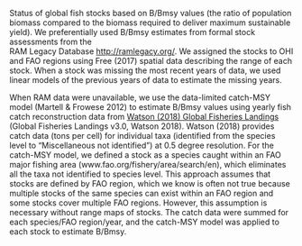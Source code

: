 Status of global fish stocks based on B/Bmsy values (the ratio of population biomass compared to the biomass required to deliver maximum sustainable yield).  We preferentially used B/Bmsy estimates from formal stock assessments from the  
RAM Legacy Database [http://ramlegacy.org/](http://ramlegacy.org/). We assigned the stocks to OHI and FAO regions using Free (2017) spatial data describing the range of each stock. When a stock was missing the most recent years of data, we used linear models of the previous years of data to estimate the missing years.   

When RAM data were unavailable, we use the data-limited catch-MSY model (Martell & Frowese 2012) to estimate B/Bmsy values using yearly fish catch reconstruction data from [Watson (2018) Global Fisheries Landings](http://metadata.imas.utas.edu.au/geonetwork/srv/eng/metadata.show?uuid=ff1274e1-c0ab-411b-a8a2-5a12eb27f2c0) (Global Fisheries Landings v3.0, Watson 2018). Watson (2018) provides catch data (tons per cell) for individual taxa (identified from the species level to "Miscellaneous not identified") at 0.5 degree resolution. For the catch-MSY model, we defined a stock as a species caught within an FAO major fishing area (www.fao.org/fishery/area/search/en), which eliminates all the taxa not identified to species level. This approach assumes that stocks are defined by FAO region, which we know is often not true because multiple stocks of the same species can exist within an FAO region and some stocks cover multiple FAO regions. However, this assumption is necessary without range maps of stocks. The catch data were summed for each species/FAO region/year, and the catch-MSY model was applied to each stock to estimate B/Bmsy.